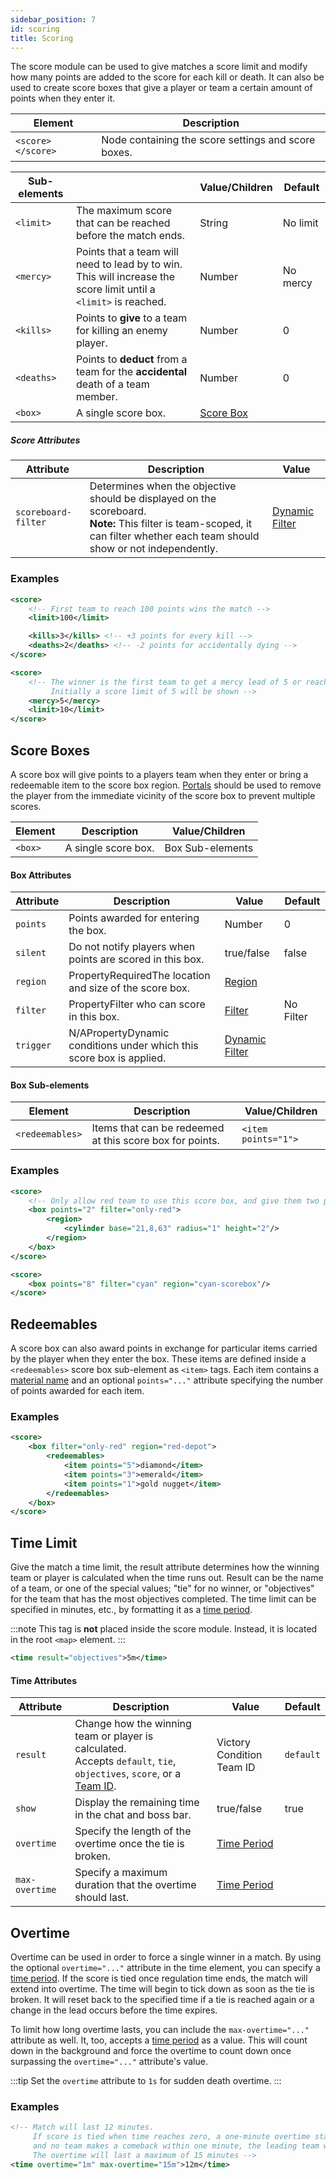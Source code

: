 ```yaml
---
sidebar_position: 7
id: scoring
title: Scoring
---
```


The score module can be used to give matches a score limit and modify how many points are added to the score for each kill or death. 
It can also be used to create score boxes that give a player or team a certain amount of points when they enter it.

| Element | Description |
|---|---|
| `<score> </score>` | Node containing the score settings and score boxes. |

| Sub-elements || Value/Children | Default |
|---|---|---|---|
| `<limit>` | The maximum score that can be reached before the match ends. | <span className="badge badge--primary">String</span> | <span className="badge badge--secondary">No limit</span> |
| `<mercy>` | Points that a team will need to lead by to win.<br />This will increase the score limit until a `<limit>` is reached. | <span className="badge badge--primary">Number</span> | <span className="badge badge--secondary">No mercy</span> |
| `<kills>` | Points to **give** to a team for killing an enemy player. | <span className="badge badge--primary">Number</span> | 0 |
| `<deaths>` | Points to **deduct** from a team for the **accidental** death of a team member. | <span className="badge badge--primary">Number</span> | 0 |
| `<box>` | A single score box. | [Score Box](#score-boxes) |

##### Score Attributes

| Attribute | Description | Value |
|---|---|---|
| `scoreboard-filter` | Determines when the objective should be displayed on the scoreboard.<br />**Note:** This filter is team-scoped, it can filter whether each team should show or not independently. | [Dynamic Filter](/docs/modules/mechanics/filters#dynamic-filters) |

### Examples

```xml
<score>
    <!-- First team to reach 100 points wins the match -->
    <limit>100</limit>

    <kills>3</kills> <!-- +3 points for every kill -->
    <deaths>2</deaths> <!-- -2 points for accidentally dying -->
</score>
```

```xml
<score>
    <!-- The winner is the first team to get a mercy lead of 5 or reach the limit of 10. 
         Initially a score limit of 5 will be shown -->
    <mercy>5</mercy>
    <limit>10</limit>
</score>
```

## Score Boxes

A score box will give points to a players team when they enter or bring a redeemable item to the score box region. 
[Portals](/docs/modules/mechanics/portals) should be used to remove the player from the immediate vicinity of the score box to prevent multiple scores.

| Element | Description | Value/Children |
|---|---|---|
| `<box>` | A single score box. | <span className="badge badge--secondary">Box Sub-elements</span> |

#### Box Attributes

| Attribute | Description | Value | Default |
|---|---|---|---|
| `points` | Points awarded for entering the box. | <span className="badge badge--primary">Number</span> | 0 |
| `silent` | Do not notify players when points are scored in this box. | <span className="badge badge--primary">true/false</span> | false |
| `region` | <span className="badge badge--secondary" title="Can be either this attribute or a sub-element.">Property</span><span className="badge badge--danger">Required</span>The location and size of the score box. | [Region](/docs/modules/mechanics/regions) |
| `filter` | <span className="badge badge--secondary" title="Can be either this attribute or a sub-element.">Property</span>Filter who can score in this box. | [Filter](/docs/modules/mechanics/filters) | <span className="badge badge--secondary">No Filter</span> |
| `trigger` | <span className="badge badge--danger" title="This feature once existed, but has not been re-implemented in modern versions of PGM.">N/A</span><span className="badge badge--secondary" title="Can be either this attribute or a sub-element.">Property</span>Dynamic conditions under which this score box is applied. | [Dynamic Filter](/docs/modules/mechanics/filters#dynamic-filters) |

#### Box Sub-elements

| Element | Description | Value/Children |
|---|---|---|
| `<redeemables>` | Items that can be redeemed at this score box for points. | `<item points="1">` |

### Examples

```xml
<score>
    <!-- Only allow red team to use this score box, and give them two points -->
    <box points="2" filter="only-red">
        <region>
            <cylinder base="21,8,63" radius="1" height="2"/>
        </region>
    </box>
</score>

<score>
    <box points="8" filter="cyan" region="cyan-scorebox"/>
</score>
```

## Redeemables

A score box can also award points in exchange for particular items carried by the player when they
enter the box. These items are defined inside a `<redeemables>` score box sub-element as `<item>` tags.
Each item contains a [material name](/docs/reference/items/inventory#material-finder)
and an optional `points="..."` attribute specifying the number of points awarded for each item.

### Examples

```xml
<score>
    <box filter="only-red" region="red-depot">
        <redeemables>
            <item points="5">diamond</item>
            <item points="3">emerald</item>
            <item points="1">gold nugget</item>
        </redeemables>
    </box>
</score>
```

## Time Limit

Give the match a time limit, the result attribute determines how the winning team or player is calculated when the time runs out.
Result can be the name of a team, or one of the special values; "tie" for no winner, or "objectives" for the team that has the most objectives completed. 
The time limit can be specified in minutes, etc., by formatting it as a [time period](/docs/reference/misc/time-periods).

:::note
This tag is **not** placed inside the score module. Instead, it is located in the root `<map>` element.
:::

```xml
<time result="objectives">5m</time>
```

#### Time Attributes

| Attribute | Description | Value | Default |
|---|---|---|---|
| `result` | Change how the winning team or player is calculated.<br />Accepts `default`, `tie`, `objectives`, `score`, or a [Team ID](/docs/modules/format/teams). | <span className="badge badge--primary">Victory Condition</span><br /><span className="badge badge--primary">Team ID</span> | `default` |
| `show` | Display the remaining time in the chat and boss bar. | <span className="badge badge--primary">true/false</span> | true |
| `overtime` | Specify the length of the overtime once the tie is broken. | [Time Period](/docs/reference/misc/time-periods) |
| `max-overtime` | Specify a maximum duration that the overtime should last. | [Time Period](/docs/reference/misc/time-periods) |

## Overtime

Overtime can be used in order to force a single winner in a match. By using the optional `overtime="..."` attribute in the time element, you can specify a [time period](/docs/reference/misc/time-periods). 
If the score is tied once regulation time ends, the match will extend into overtime. 
The time will begin to tick down as soon as the tie is broken. 
It will reset back to the specified time if a tie is reached again or a change in the lead occurs before the time expires.

To limit how long overtime lasts, you can include the `max-overtime="..."` attribute as well. 
It, too, accepts a [time period](/docs/reference/misc/time-periods) as a value. 
This will count down in the background and force the overtime to count down once surpassing the `overtime="..."` attribute's value.

:::tip
Set the `overtime` attribute to `1s` for sudden death overtime.
:::

### Examples

```xml
<!-- Match will last 12 minutes.
     If score is tied when time reaches zero, a one-minute overtime starts. If the tie is broken
     and no team makes a comeback within one minute, the leading team will win.
     The overtime will last a maximum of 15 minutes -->
<time overtime="1m" max-overtime="15m">12m</time>
```
